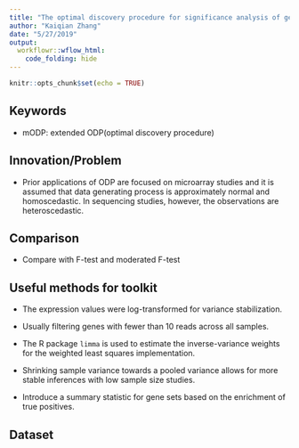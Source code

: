 ```yaml
---
title: "The optimal discovery procedure for significance analysis of general gene expression studies (John 1)"
author: "Kaiqian Zhang"
date: "5/27/2019"
output: 
  workflowr::wflow_html:
    code_folding: hide
---
```


```r
knitr::opts_chunk$set(echo = TRUE)
```

## Keywords

- mODP: extended ODP(optimal discovery procedure)

## Innovation/Problem

- Prior applications of ODP are focused on microarray studies and it is assumed that data generating process is approximately normal and homoscedastic. In sequencing studies, however, the observations are heteroscedastic.

## Comparison

-  Compare with F-test and moderated F-test

## Useful methods for toolkit

- The expression values were log-transformed for variance stabilization.

- Usually filtering genes with fewer than 10 reads across all samples.

- The R package `limma` is used to estimate the inverse-variance weights for the weighted least squares implementation.

- Shrinking sample variance towards a pooled variance allows for more stable inferences with low sample size studies.

- Introduce a summary statistic for gene sets based on the enrichment of true positives. 

## Dataset



